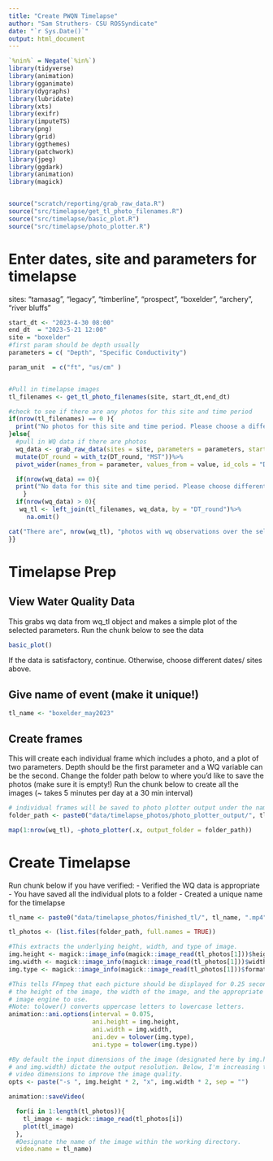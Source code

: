 ```yaml
---
title: "Create PWQN Timelapse"
author: "Sam Struthers- CSU ROSSyndicate"
date: "`r Sys.Date()`"
output: html_document
---
```


```r
`%nin%` = Negate(`%in%`)
library(tidyverse)
library(animation)
library(gganimate)
library(dygraphs)
library(lubridate)
library(xts)
library(exifr)
library(imputeTS)
library(png)
library(grid)
library(ggthemes)
library(patchwork)
library(jpeg)
library(ggdark)
library(animation)
library(magick)


source("scratch/reporting/grab_raw_data.R")
source("src/timelapse/get_tl_photo_filenames.R")
source("src/timelapse/basic_plot.R")
source("src/timelapse/photo_plotter.R")

```

# Enter dates, site and parameters for timelapse

sites: "tamasag", "legacy", "timberline", "prospect", "boxelder", "archery", "river bluffs"

```r

start_dt <- "2023-4-30 08:00"
end_dt  = "2023-5-21 12:00"
site = "boxelder"
#first param should be depth usually
parameters = c( "Depth", "Specific Conductivity")

param_unit  = c("ft", "us/cm" )


#Pull in timelapse images
tl_filenames <- get_tl_photo_filenames(site, start_dt,end_dt)

#check to see if there are any photos for this site and time period
if(nrow(tl_filenames) == 0 ){
  print("No photos for this site and time period. Please choose a different site")
}else{
  #pull in WQ data if there are photos
  wq_data <- grab_raw_data(sites = site, parameters = parameters, start_dt = start_dt, end_dt = end_dt)%>%
  mutate(DT_round = with_tz(DT_round, "MST"))%>%
  pivot_wider(names_from = parameter, values_from = value, id_cols = "DT_round")

  if(nrow(wq_data) == 0){
  print("No data for this site and time period. Please choose different parameters")
    }
  if(nrow(wq_data) > 0){
   wq_tl <- left_join(tl_filenames, wq_data, by = "DT_round")%>%
     na.omit()

cat("There are", nrow(wq_tl), "photos with wq observations over the selected period.")
}}

```

# Timelapse Prep

## View Water Quality Data

This grabs wq data from wq_tl object and makes a simple plot of the selected parameters. Run the chunk below to see the data

```r
basic_plot()
```

If the data is satisfactory, continue. Otherwise, choose different dates/ sites above. 

## Give name of event (make it unique!)

```r
tl_name <- "boxelder_may2023"
```


## Create frames

This will create each individual frame which includes a photo, and a plot of two parameters. Depth should be the first parameter and a WQ variable can be the second. Change the folder path below to where you'd like to save the photos (make sure it is empty!)
Run the chunk below to create all the images (~ takes 5 minutes per day at a 30 min interval)

```r
# individual frames will be saved to photo plotter output under the name given above
folder_path <- paste0("data/timelapse_photos/photo_plotter_output/", tl_name, "/")

map(1:nrow(wq_tl), ~photo_plotter(.x, output_folder = folder_path))
```

# Create Timelapse


Run chunk below if you have verified:
- Verified the WQ data is appropriate
- You have saved all the individual plots to a folder
- Created a unique name for the timelapse 

```r
tl_name <- paste0("data/timelapse_photos/finished_tl/", tl_name, ".mp4")

tl_photos <- (list.files(folder_path, full.names = TRUE))

#This extracts the underlying height, width, and type of image.
img.height <- magick::image_info(magick::image_read(tl_photos[1]))$height
img.width <- magick::image_info(magick::image_read(tl_photos[1]))$width
img.type <- magick::image_info(magick::image_read(tl_photos[1]))$format

#This tells FFmpeg that each picture should be displayed for 0.25 seconds,
# the height of the image, the width of the image, and the appropriate
# image engine to use.
#Note: tolower() converts uppercase letters to lowercase letters.
animation::ani.options(interval = 0.075,
                       ani.height = img.height,
                       ani.width = img.width,
                       ani.dev = tolower(img.type),
                       ani.type = tolower(img.type))

#By default the input dimensions of the image (designated here by img.height
# and img.width) dictate the output resolution. Below, I'm increasing the
# video dimensions to improve the image quality.
opts <- paste("-s ", img.height * 2, "x", img.width * 2, sep = "")

animation::saveVideo(

  for(i in 1:length(tl_photos)){
    tl_image <- magick::image_read(tl_photos[i])
    plot(tl_image)
  },
  #Designate the name of the image within the working directory.
  video.name = tl_name)

```


